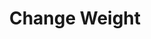 ---
title: Change Weight
description: Change the weight of a validator in your Avalanche L1.
updated: 2025-03-13
authors: [owenwahlgren]
icon: UserPen
---